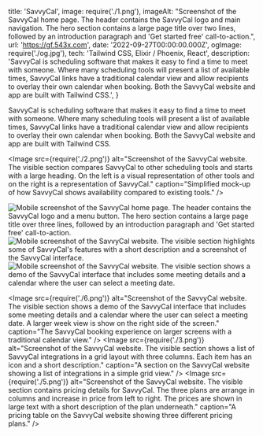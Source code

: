   title: 'SavvyCal',
  image: require('./1.png'),
  imageAlt: "Screenshot of the SavvyCal home page. The header contains the SavvyCal logo and main navigation. The hero section contains a large page title over two lines, followed by an introduction paragraph and 'Get started free' call-to-action.",
  url: 'https://gf.543x.com',
  date: '2022-09-27T00:00:00.000Z',
  ogImage: require('./og.jpg'),
  tech: 'Tailwind CSS, Elixir / Phoenix, React',
  description: 'SavvyCal is scheduling software that makes it easy to find a time to meet with someone. Where many scheduling tools will present a list of available times, SavvyCal links have a traditional calendar view and allow recipients to overlay their own calendar when booking. Both the SavvyCal website and app are built with Tailwind CSS.',
}

<Intro title="A better way to schedule meetings, built by a tiny team.">

SavvyCal is scheduling software that makes it easy to find a time to meet with someone. Where many scheduling tools will present a list of available times, SavvyCal links have a traditional calendar view and allow recipients to overlay their own calendar when booking. Both the SavvyCal website and app are built with Tailwind CSS.

</Intro>

<Image src={require('./2.png')} alt="Screenshot of the SavvyCal website. The visible section compares SavvyCal to other scheduling tools and starts with a large heading. On the left is a visual representation of other tools and on the right is a representation of SavvyCal." caption="Simplified mock-up of how SavvyCal shows availability compared to existing tools." />

<Mobile caption="The SavvyCal website and booking experience on mobile devices.">
  <Image src={require('./9.png')} alt="Mobile screenshot of the SavvyCal home page. The header contains the SavvyCal logo and a menu button. The hero section contains a large page title over three lines, followed by an introduction paragraph and 'Get started free' call-to-action." />
  <Image src={require('./8.png')} alt="Mobile screenshot of the SavvyCal website. The visible section highlights some of SavvyCal's features with a short description and a screenshot of the SavvyCal interface." />
  <Image src={require('./7.png')} alt="Mobile screenshot of the SavvyCal website. The visible section shows a demo of the SavvyCal interface that includes some meeting details and a calendar where the user can select a meeting date." />
</Mobile>

<Image src={require('./6.png')} alt="Screenshot of the SavvyCal website. The visible section shows a demo of the SavvyCal interface that includes some meeting details and a calendar where the user can select a meeting date. A larger week view is show on the right side of the screen." caption="The SavvyCal booking experience on larger screens with a traditional calendar view." />
<Image src={require('./3.png')} alt="Screenshot of the SavvyCal website. The visible section shows a list of SavvyCal integrations in a grid layout with three columns. Each item has an icon and a short description." caption="A section on the SavvyCal website showing a list of integrations in a simple grid view." />
<Image src={require('./5.png')} alt="Screenshot of the SavvyCal website. The visible section contains pricing details for SavvyCal. The three plans are arrange in columns and increase in price from left to right. The prices are shown in large text with a short description of the plan underneath." caption="A pricing table on the SavvyCal website showing three different pricing plans." />
